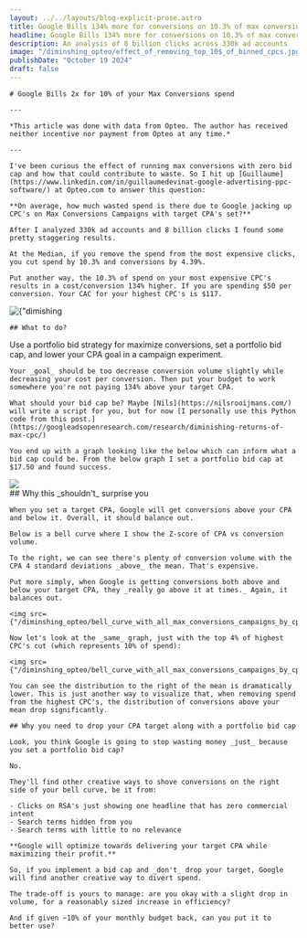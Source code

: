 ```yaml
---
layout: ../../layouts/blog-explicit-prose.astro
title: Google Bills 134% more for conversions on 10.3% of max conversions spend
headline: Google Bills 134% more for conversions on 10.3% of max conversions spend
description: An analysis of 8 billion clicks across 330k ad accounts
image: "/diminshing_opteo/effect_of_removing_top_10$_of_binned_cpcs.jpg"
publishDate: "October 19 2024"
draft: false
---
```


<div class="prose prose-xl mx-4 md:mx-auto my-12">

    # Google Bills 2x for 10% of your Max Conversions spend

    ---

    *This article was done with data from Opteo. The author has received neither incentive nor payment from Opteo at any time.*

    ---

    I've been curious the effect of running max conversions with zero bid cap and how that could contribute to waste. So I hit up [Guillaume](https://www.linkedin.com/in/guillaumedevinat-google-advertising-ppc-software/) at Opteo.com to answer this question:

    **On average, how much wasted spend is there due to Google jacking up CPC's on Max Conversions Campaigns with target CPA's set?**

    After I analyzed 330k ad accounts and 8 billion clicks I found some pretty staggering results.

    At the Median, if you remove the spend from the most expensive clicks, you cut spend by 10.3% and conversions by 4.39%.

    Put another way, the 10.3% of spend on your most expensive CPC's results in a cost/conversion 134% higher. If you are spending $50 per conversion. Your CAC for your highest CPC's is $117.

</div>

<div className={"flex"}>
    <img className={"mx-auto"} alt={"dimishing return graph"} src={"/diminshing_opteo/effect_of_removing_top_10$_of_binned_cpcs.jpg"}/>
</div>

<div class="prose prose-xl mx-4 md:mx-auto my-12">

    ## What to do?

   Use a portfolio bid strategy for maximize conversions, set a portfolio bid cap, and lower your CPA goal in a campaign experiment.

    Your _goal_ should be too decrease conversion volume slightly while decreasing your cost per conversion. Then put your budget to work somewhere you're not paying 134% above your target CPA.

    What should your bid cap be? Maybe [Nils](https://nilsrooijmans.com/) will write a script for you, but for now [I personally use this Python code from this post.](https://googleadsopenresearch.com/research/diminishing-returns-of-max-cpc/)

    You end up with a graph looking like the below which can inform what a bid cap could be. From the below graph I set a portfolio bid cap at $17.50 and found success.

</div>

<div class={"p-4"}>
    <img src={"/keyword_diminishing_returns_1.png"} loading={"lazy"}/>
</div>

<div class="prose prose-xl mx-4 md:mx-auto my-12">
    ## Why this _shouldn't_ surprise you

    When you set a target CPA, Google will get conversions above your CPA and below it. Overall, it should balance out.

    Below is a bell curve where I show the Z-score of CPA vs conversion volume.

    To the right, we can see there's plenty of conversion volume with the CPA 4 standard deviations _above_ the mean. That's expensive.

    Put more simply, when Google is getting conversions both above and below your target CPA, they _really go above it at times._ Again, it balances out.

    <img src={"/diminshing_opteo/bell_curve_with_all_max_conversions_campaigns_by_cpc_bucket.png"}/>

    Now let's look at the _same_ graph, just with the top 4% of highest CPC's cut (which represents 10% of spend):

    <img src={"/diminshing_opteo/bell_curve_with_all_max_conversions_campaigns_by_cpc_bucket_REMOVING_top_cpc_buckets.png"}/>

    You can see the distribution to the right of the mean is dramatically lower. This is just another way to visualize that, when removing spend from the highest CPC's, the distribution of conversions above your mean drop significantly.

    ## Why you need to drop your CPA target along with a portfolio bid cap

    Look, you think Google is going to stop wasting money _just_ because you set a portfolio bid cap?

    No.

    They'll find other creative ways to shove conversions on the right side of your bell curve, be it from:

    - Clicks on RSA's just showing one headline that has zero commercial intent
    - Search terms hidden from you
    - Search terms with little to no relevance

    **Google will optimize towards delivering your target CPA while maximizing their profit.**

    So, if you implement a bid cap and _don't_ drop your target, Google will find another creative way to divert spend.

    The trade-off is yours to manage: are you okay with a slight drop in volume, for a reasonably sized increase in efficiency?

    And if given ~10% of your monthly budget back, can you put it to better use?

</div>

